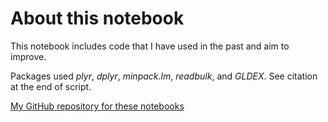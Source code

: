 # About this notebook

This notebook includes code that I have used in the past and aim to improve.

Packages used *plyr*, *dplyr*, *minpack.lm*, *readbulk*, and *GLDEX*. See citation at the end of script.

[My GitHub repository for these notebooks](https://github.com/c-riku/notebooks)